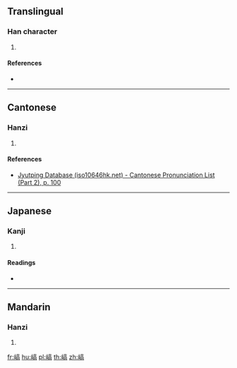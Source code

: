 {{character info/new}}
==Translingual==

===Han character===
{{Han char|rn=46|rad=山|as=10|sn=13|four=|canj=UYRB,XUYRB|ids=⿰山高}}

# {{defn|Han|sort=山10}}

====References====
* {{Han ref|kx=0317.290|dkj=08349|dj=0618.030|hdz=10791.170|uh=5D6A|ud=23914}}

----

==Cantonese==

===Hanzi===
{{yue-hanzi|jyut=[[hiu1]]|y=hiu1}}

# {{defn|lang=yue|sort=山10}}

====References====
* [http://www.iso10646hk.net/jp/document/download.jsp Jyutping Database (iso10646hk.net) - Cantonese Pronunciation List (Part 2), p. 100]

----

==Japanese==

===Kanji===
{{ja-kanji|grade=|rs=山10}}

# {{defn|lang=ja|sort=山10}}

====Readings====
* {{ja-readings|on=[[こう]] (kō), [[きょう]] (kyō)|kun=[[かたい]] (katai), [[やせてかたいつち]] (yasetekataitsuchi)}}

----

==Mandarin==

===Hanzi===
{{cmn-hanzi|pin=[[qiāo]] ([[qiao1]])|wg=ch'iao<sup>1</sup>}}

# {{defn|lang=cmn|sort=山10}}

[[fr:嵪]]
[[hu:嵪]]
[[pl:嵪]]
[[th:嵪]]
[[zh:嵪]]